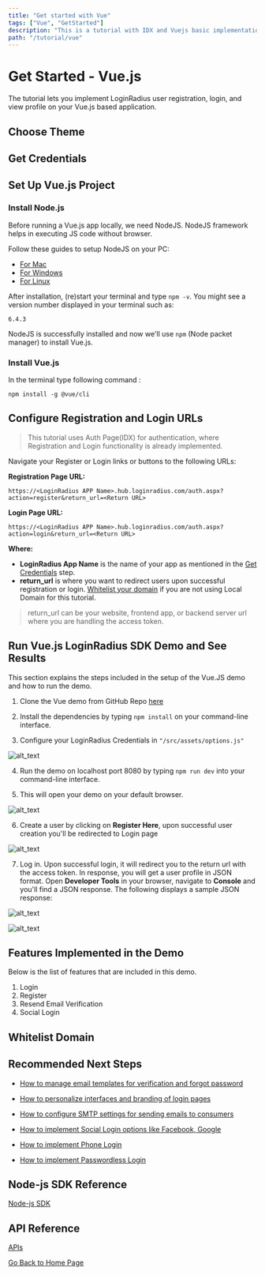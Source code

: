 ```yaml
---
title: "Get started with Vue"
tags: ["Vue", "GetStarted"]
description: "This is a tutorial with IDX and Vuejs basic implementation."
path: "/tutorial/vue"
---
```



# Get Started - Vue.js

The tutorial lets you implement LoginRadius user registration, login, and view profile on your Vue.js based application.

<IntroDoc />

## Choose Theme

<ThemeDoc />

## Get Credentials

<CredsDoc />

## Set Up Vue.js Project

### Install Node.js

Before running a Vue.js app locally, we need NodeJS. NodeJS framework helps in executing JS code without browser.

Follow these guides to setup NodeJS on your PC:

* <a href="https://nodejs.org/en/download/package-manager/#macos" target="_blank">For Mac</a>
* <a href="https://nodejs.org/en/download/" target="_blank">For Windows</a>
* <a href="https://nodejs.org/en/download/package-manager/" target="_blank">For Linux</a>

After installation, (re)start your terminal and type `npm -v`. You might see a version number displayed in your terminal such as:

`6.4.3` 

NodeJS is successfully installed and now we'll use `npm` (Node packet manager) to install Vue.js.  

### Install Vue.js

 In the terminal type following command :

 `npm install -g @vue/cli`

## Configure Registration and Login URLs

> This tutorial uses Auth Page(IDX) for authentication, where Registration and Login functionality is already implemented.

Navigate your Register or Login links or buttons to the following URLs:

**Registration Page URL:**

`https://<LoginRadius APP Name>.hub.loginradius.com/auth.aspx?action=register&return_url=<Return URL>`

**Login Page URL:**

`https://<LoginRadius APP Name>.hub.loginradius.com/auth.aspx?action=login&return_url=<Return URL>`

**Where:**

* **LoginRadius App Name** is the name of your app as mentioned in the [Get Credentials](#get-credentials) step.
* **return_url** is where you want to redirect users upon successful registration or login. [Whitelist your domain](#whitelist-domain) if you are not using Local Domain for this tutorial.

> return_url can be your website, frontend app, or backend server url where you are handling the access token.


## Run Vue.js LoginRadius SDK Demo and See Results

This section explains the steps included in the setup of the Vue.JS demo and how to run the demo.

1. Clone the Vue demo from GitHub Repo <a href="https://www.loginradius.com/docs/developer/download/vue-js-demo.zip" target="_blank">here</a>

2. Install the dependencies by typing `npm install` on your command-line interface.

3. Configure your LoginRadius Credentials in `"/src/assets/options.js"`

![alt_text](/images/options.png "image_tooltip")

4. Run the demo on localhost port 8080 by typing `npm run dev` into your command-line interface.

5. This will open your demo on your default browser.

![alt_text](/images/landing-page.png "image_tooltip")

6. Create a user by clicking on **Register Here**, upon successful user creation you'll be redirected to Login page

![alt_text](/images/registration.png "image_tooltip")

7. Log in. Upon successful login, it will redirect you to the return url with the access token. In response, you will get a user profile in JSON format. Open **Developer Tools** in your browser, navigate to **Console** and you'll find a JSON response. The following displays a sample JSON response:

![alt_text](/images/loginscreen.png "image_tooltip")


![alt_text](/images/jsonresponse.png "image_tooltip")



## Features Implemented in the Demo

Below is the list of features that are included in this demo.

1. Login
2. Register
3. Resend Email Verification
4. Social Login

## Whitelist Domain

<DomainDoc />

## Recommended Next Steps

* <a href="https://www.loginradius.com/docs/developer/guide/customize-email-and-sms-settings" target="_blank">How to manage email templates for verification and forgot password</a>

* <a href="https://www.loginradius.com/docs/developer/guide/customize-auth-page" target="_blank">How to personalize interfaces and branding of login pages</a>

* <a href="https://www.loginradius.com/docs/developer/guide/setup-your-smtp-provider" target="_blank">How to configure SMTP settings for sending emails to consumers</a>

* <a href="https://www.loginradius.com/docs/developer/guide/social-login" target="_blank">How to implement Social Login options like Facebook, Google</a>

* <a href="https://www.loginradius.com/docs/developer/guide/phone-login" target="_blank">How to implement Phone Login</a>

* <a href="https://www.loginradius.com/docs/developer/guide/passwordless-login" target="_blank">How to implement Passwordless Login</a>

## Node-js SDK Reference

<a href="https://www.loginradius.com/docs/developer/references/sdk/nodejs-sdk" target="_blank">Node-js SDK</a>

## API Reference

[APIs](/#api)

[Go Back to Home Page](/)
